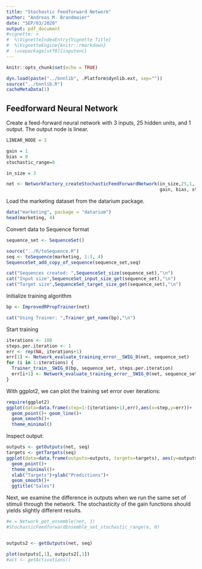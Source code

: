 ```yaml
---
title: "Stochastic Feedforward Network"
author: "Andreas M. Brandmaier"
date: "SEP/03/2020"
output: pdf_document
#vignette: >
#  %\VignetteIndexEntry{Vignette Title}
#  %\VignetteEngine{knitr::rmarkdown}
#  \usepackage[utf8]{inputenc}
---
```


```r
knitr::opts_chunk$set(echo = TRUE)

dyn.load(paste("../bnnlib", .Platform$dynlib.ext, sep=""))
source("../bnnlib.R")
cacheMetaData(1)
```

## Feedforward Neural Network

Create a feed-forward neural network with 3 inputs, 25 hidden units, and 1 output. The output node is linear.

```r
LINEAR_NODE = 3

gain = 1
bias = 0
stochastic_range=0

in_size = 3

net <- NetworkFactory_createStochasticFeedForwardNetwork(in_size,25,1, LINEAR_NODE,
                                                         gain, bias, stochastic_range)
```

Load the marketing dataset from the datarium package.


```r
data("marketing", package = "datarium")
head(marketing, 4)

```

Convert data to Sequence format
```r
sequence_set <- SequenceSet()

source("../R/toSequence.R")
seq <- toSequence(marketing, 1:3, 4)
SequenceSet_add_copy_of_sequence(sequence_set,seq)

cat("Sequences created: ",SequenceSet_size(sequence_set),"\n")
cat("Input size",SequenceSet_input_size_get(sequence_set),"\n")
cat("Target size",SequenceSet_target_size_get(sequence_set),"\n")

```

Initialize training algorithm

```r
bp <- ImprovedRPropTrainer(net)

cat("Using Trainer: ",Trainer_get_name(bp),"\n")
```

Start training

```r
iterations <- 100
steps.per.iteration <- 1
err <- rep(NA, iterations+1)
err[1] <- Network_evaluate_training_error__SWIG_0(net, sequence_set)
for (i in 1:iterations) {
  Trainer_train__SWIG_0(bp, sequence_set, steps.per.iteration)
  err[i+1] <- Network_evaluate_training_error__SWIG_0(net, sequence_set)
}
```

With ggplot2, we can plot the training set error over iterations:

```r
require(ggplot2)
ggplot(data=data.frame(step=1:(iterations+1),err),aes(x=step,y=err))+
  geom_point()+ geom_line()+
  geom_smooth()+
  theme_minimal()
```

Inspect output:

```r

outputs <- getOutputs(net, seq)
targets <- getTargets(seq)
ggplot(data=data.frame(outputs=outputs, targets=targets), aes(y=outputs,x=targets))+
  geom_point()+
  theme_minimal()+
  xlab("Targets")+ylab("Predictions")+
  geom_smooth()+
  ggtitle("Sales")

```
Next, we examine the difference in outputs when we run the same set of stimuli through the network. The stochasticity of the gain functions should yields slightly different results.
```r
#e = Network_get_ensemble(net, 1)
#StochasticFeedforwardEnsemble_set_stochastic_range(e, 0)


outputs2 <- getOutputs(net, seq)

plot(outputs[,1], outputs2[,1])
#act <- getActivations()

```